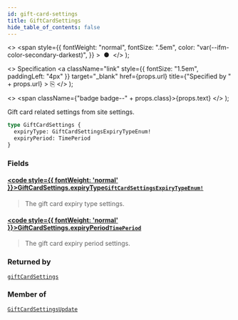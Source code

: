 ```yaml
---
id: gift-card-settings
title: GiftCardSettings
hide_table_of_contents: false
---
```


  <>
    <span
      style={{
        fontWeight: "normal",
        fontSize: ".5em",
        color: "var(--ifm-color-secondary-darkest)",
      }}
    >
      &nbsp;●&nbsp;
    </span>
  </>
);

  <>
    Specification
    <a
      className="link"
      style={{ fontSize: "1.5em", paddingLeft: "4px" }}
      target="\_blank"
      href={props.url}
      title={"Specified by " + props.url}
    >
      ⎘
    </a>
  </>
);

  <>
    <span className={"badge badge--" + props.class}>{props.text}</span>
  </>
);

Gift card related settings from site settings.

```graphql
type GiftCardSettings {
  expiryType: GiftCardSettingsExpiryTypeEnum!
  expiryPeriod: TimePeriod
}
```

### Fields

#### [<code style={{ fontWeight: 'normal' }}>GiftCardSettings.<b>expiryType</b></code>](#)<Bullet />[`GiftCardSettingsExpiryTypeEnum!`](../../api-reference/gift-cards/enums/gift-card-settings-expiry-type-enum) <Badge class="secondary" text="non-null"/> <Badge class="secondary" text="enum"/> <Badge class="secondary" text="gift-cards"/>

> The gift card expiry type settings.

#### [<code style={{ fontWeight: 'normal' }}>GiftCardSettings.<b>expiryPeriod</b></code>](#)<Bullet />[`TimePeriod`](../../api-reference/miscellaneous/objects/time-period) <Badge class="secondary" text="object"/> <Badge class="secondary" text="miscellaneous"/>

> The gift card expiry period settings.

### Returned by

[`giftCardSettings`](../../api-reference/gift-cards/queries/gift-card-settings) <Badge class="secondary" text="query"/>

### Member of

[`GiftCardSettingsUpdate`](../../api-reference/gift-cards/objects/gift-card-settings-update) <Badge class="secondary" text="object"/>
